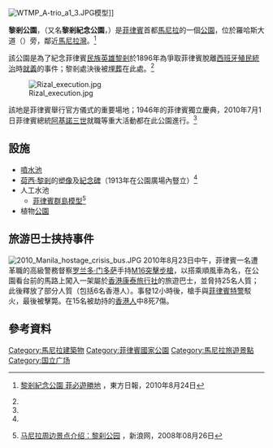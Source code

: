 {{Infobox park
| name           =黎剎公園
| alt_name       = Luneta Park
| native_name    = ''Liwasang Rizal''
| native_name_lang = {{lang|filipino|Liwasang Rizal}}
| image          = Rizal_Monument_at_Dusk.jpg
| image_caption  = 黎刹纪念碑，可以看到旁邊設有衛兵站崗
| image_size     = 265px
| map            = <!-- Manila#Philippines -->
| map_width      = 
| map_caption    = Interactive map showing the location of Rizal Park
| type           = 城市公園
| location       = {{菲律賓}}[[马尼拉|马尼拉]]艾米塔區
| publictransit  = {{rint|metro}} {{rint|manila|LRT-1}} {{lrt|United Nations}}
| nearest_city   = 
| coordinates    = {{coord|14|34|57|N|120|58|42|E|region:PH|format=dms|display=inline,title}}
| area           = {{convert|58|ha}}
| created        = 1820年
| administrator  = 國家公園發展委員會
| operator       = 
| visitation_num = 
| status         = 
| designation    = 
| water            = 
| plants           = 3,497棵樹 (2015)
| vegetation       = 
| species          = 112種樹種 (2015)
| open           = 
| website        = {{URL|rizal.npdc.gov.ph}}
}}
[[File:WTMP_A-trio_a1_3.JPG|thumb]]模型]]

'''黎剎公園'''，（又名'''黎剎紀念公園'''，{{lang-en|Rizal Park}}）是[[菲律賓|菲律賓]]首都[[馬尼拉|馬尼拉]]的一個[[公園|公園]]，位於羅哈斯大道（{{lang|en|Roxas Boulevard}}）旁，鄰近[[馬尼拉灣|馬尼拉灣]]。<ref name="oriental_Aug24">{{zh-hk}}[http://orientaldaily.on.cc/cnt/news/20100824/00176_021.html?pubdate=20100824 黎剎紀念公園 菲必遊勝地] {{Wayback|url=http://orientaldaily.on.cc/cnt/news/20100824/00176_021.html?pubdate=20100824 |date=20160304225940 }}，東方日報，2010年8月24日</ref>

該公園是為了紀念菲律賓[[民族英雄|民族英雄]][[黎剎|黎剎]]於1896年為爭取菲律賓脫離[[西班牙帝國|西班牙殖民統治]]時[[處決|就義]]的事件；黎剎處決後被[[埋葬|埋葬]]在此處。<ref name="oriental_Aug24"/>

[[File:Rizal_execution.jpg|thumb]]

該地是菲律賓舉行官方儀式的重要場地；1946年的菲律賓獨立慶典，2010年7月1日菲律賓總統[[阿基諾三世|阿基諾三世]]就職等重大活動都在此公園進行。<ref name="oriental_Aug24"/>

== 設施 ==
*[[噴水池|噴水池]]
*[[黎剎|荷西·黎剎]]的[[塑像|塑像]]及[[紀念碑|紀念碑]]（1913年在公園廣場內豎立）<ref name="oriental_Aug24"/>
*人工水池
**[[菲律賓群島|菲律賓群島]][[模型|模型]]<ref>{{zh-hans}}[http://travel.sina.com.cn/world/2008-08-26/143920185.shtml 马尼拉周边景点介绍：黎刹公园] {{Wayback|url=http://travel.sina.com.cn/world/2008-08-26/143920185.shtml |date=20160304195947 }}，新浪网，2008年08月26日</ref>
*植物[[公園|公園]]

== 旅游巴士挟持事件 ==
[[File:2010_Manila_hostage_crisis_bus.JPG|thumb]]
{{main|馬尼拉人質事件}}
2010年8月23日中午，菲律賓一名遭革職的高級警務督察[[罗兰多·门多萨|罗兰多·门多萨]]手持[[M16突擊步槍|M16突擊步槍]]，以搭乘順風車為名，在公園看台前的馬路上闖入一架屬於[[香港|香港]][[康泰旅行社|康泰旅行社]]的旅遊巴士，並脅持25名人質；此後釋放了部分人質（包括6名香港人）。事發12小時後，槍手與[[菲律賓特警|菲律賓特警]]駁火，最後被擊斃。在15名被劫持的[[香港人|香港人]]中8死7傷。

== 參考資料 ==
{{Commonscat|Rizal Park}}
{{reflist}}

[[Category:馬尼拉建築物|Category:馬尼拉建築物]]
[[Category:菲律賓國家公園|Category:菲律賓國家公園]]
[[Category:馬尼拉旅遊景點|Category:馬尼拉旅遊景點]]
[[Category:国立广场|Category:国立广场]]